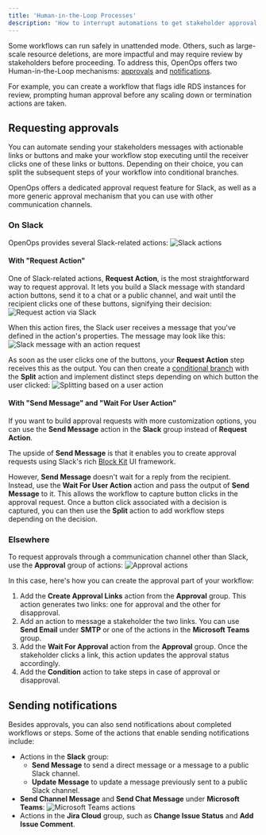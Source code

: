 ```yaml
---
title: 'Human-in-the-Loop Processes'
description: 'How to interrupt automations to get stakeholder approval'
---
```


Some workflows can run safely in unattended mode. Others, such as large-scale resource deletions, are more impactful and may require review by stakeholders before proceeding. To address this, OpenOps offers two Human-in-the-Loop mechanisms: [approvals](#requesting-approvals) and [notifications](#sending-notifications).

For example, you can create a workflow that flags idle RDS instances for review, prompting human approval before any scaling down or termination actions are taken.

## Requesting approvals

You can automate sending your stakeholders messages with actionable links or buttons and make your workflow stop executing until the receiver clicks one of these links or buttons. Depending on their choice, you can split the subsequent steps of your workflow into conditional branches.

OpenOps offers a dedicated approval request feature for Slack, as well as a more generic approval mechanism that you can use with other communication channels.

### On Slack

OpenOps provides several Slack-related actions:
![Slack actions](/images/hitl-slack-actions.png)

#### With "Request Action"

One of Slack-related actions, **Request Action**, is the most straightforward way to request approval. It lets you build a Slack message with standard action buttons, send it to a chat or a public channel, and wait until the recipient clicks one of these buttons, signifying their decision:
![Request action via Slack](/images/hitl-slack-request-action-properties.png)

When this action fires, the Slack user receives a message that you've defined in the action's properties. The message may look like this:
![Slack message with an action request](/images/hitl-slack-request-action-message.png)

As soon as the user clicks one of the buttons, your **Request Action** step receives this as the output. You can then create a [conditional branch](/workflow-management/conditional-branching/) with the **Split** action and implement distinct steps depending on which button the user clicked:
![Splitting based on a user action](/images/hitl-slack-request-action-split.png)

#### With "Send Message" and "Wait For User Action"

If you want to build approval requests with more customization options, you can use the **Send Message** action in the **Slack** group instead of **Request Action**.

The upside of **Send Message** is that it enables you to create approval requests using Slack's rich [Block Kit](https://api.slack.com/block-kit) UI framework.

However, **Send Message** doesn't wait for a reply from the recipient. Instead, use the **Wait For User Action** action and pass the output of **Send Message** to it. This allows the workflow to capture button clicks in the approval request. Once a button click associated with a decision is captured, you can then use the **Split** action to add workflow steps depending on the decision.

### Elsewhere

To request approvals through a communication channel other than Slack, use the **Approval** group of actions:
![Approval actions](/images/hitl-approval-actions.png)

In this case, here's how you can create the approval part of your workflow:
1. Add the **Create Approval Links** action from the **Approval** group. This action generates two links: one for approval and the other for disapproval.
2. Add an action to message a stakeholder the two links. You can use **Send Email** under **SMTP** or one of the actions in the **Microsoft Teams** group.
3. Add the **Wait For Approval** action from the **Approval** group. Once the stakeholder clicks a link, this action updates the approval status accordingly.
4. Add the **Condition** action to take steps in case of approval or disapproval.

## Sending notifications

Besides approvals, you can also send notifications about completed workflows or steps. Some of the actions that enable sending notifications include:
* Actions in the **Slack** group:
    * **Send Message** to send a direct message or a message to a public Slack channel.
    * **Update Message** to update a message previously sent to a public Slack channel.
* **Send Channel Message** and **Send Chat Message** under **Microsoft Teams**:
![Microsoft Teams actions](/images/hitl-teams-actions.png)
* Actions in the **Jira Cloud** group, such as **Change Issue Status** and **Add Issue Comment**.
